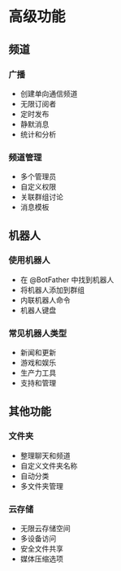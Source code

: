 # 高级功能

## 频道

### 广播
- 创建单向通信频道
- 无限订阅者
- 定时发布
- 静默消息
- 统计和分析

### 频道管理
- 多个管理员
- 自定义权限
- 关联群组讨论
- 消息模板

## 机器人

### 使用机器人
- 在 @BotFather 中找到机器人
- 将机器人添加到群组
- 内联机器人命令
- 机器人键盘

### 常见机器人类型
- 新闻和更新
- 游戏和娱乐
- 生产力工具
- 支持和管理

## 其他功能

### 文件夹
- 整理聊天和频道
- 自定义文件夹名称
- 自动分类
- 多文件夹管理

### 云存储
- 无限云存储空间
- 多设备访问
- 安全文件共享
- 媒体压缩选项
